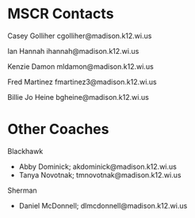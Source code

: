 # MSCR Contacts

Casey Golliher 
cgolliher@madison.k12.wi.us

Ian Hannah
ihannah@madison.k12.wi.us

Kenzie Damon
mldamon@madison.k12.wi.us

Fred Martinez
fmartinez3@madison.k12.wi.us

Billie Jo Heine
bgheine@madison.k12.wi.us


# Other Coaches

Blackhawk

- Abby Dominick; akdominick@madison.k12.wi.us
- Tanya Novotnak; tmnovotnak@madison.k12.wi.us


Sherman

- Daniel McDonnell; dlmcdonnell@madison.k12.wi.us
